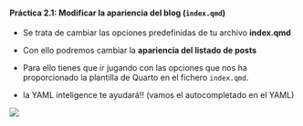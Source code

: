 ::: {.callout-tip collapse="true" appearance="default" icon="false"}

#### Práctica 2.1: Modificar la **apariencia del blog** (`index.qmd`)

- Se trata de cambiar las opciones predefinidas de tu archivo **index.qmd**

- Con ello podremos cambiar la **apariencia del listado de posts**

- Para ello tienes que ir jugando con las opciones que nos ha proporcionado la plantilla de Quarto en el fichero `index.qmd`. 

- la YAML inteligence te ayudará!! (vamos el autocompletado en el YAML)

![](./imagenes/tt_01/img_12v.png){fig-align="center"}

:::

